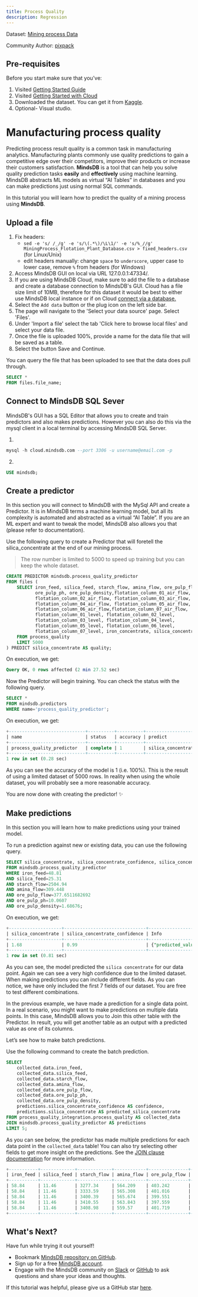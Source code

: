 ```yaml
---
title: Process Quality
description: Regression
---
```


Dataset:
[Mining process Data](https://www.kaggle.com/edumagalhaes/quality-prediction-in-a-mining-process)

Community Author: [pixpack](https://github.com/pixpack)

## Pre-requisites

Before you start make sure that you've:

1. Visited [Getting Started Guide](/info)
2. Visited [Getting Started with Cloud](/deployment/cloud)
3. Downloaded the dataset. You can get it from
   [Kaggle](https://www.kaggle.com/edumagalhaes/quality-prediction-in-a-mining-process).
4. Optional- Visual studio.

# Manufacturing process quality

Predicting process result quality is a common task in manufacturing analytics.
Manufacturing plants commonly use quality predictions to gain a competitive edge
over their competitors, improve their products or increase their customers
satisfaction. **MindsDB** is a tool that can help you solve quality prediction
tasks **easily** and **effectively** using machine learning. MindsDB abstracts
ML models as virtual “AI Tables” in databases and you can make predictions just
using normal SQL commands.

In this tutorial you will learn how to predict the quality of a mining process
using **MindsDB**.

## Upload a file

1. Fix headers:
   - `sed -e 's/ /_/g' -e 's/\(.*\)/\L\1/' -e 's/%_//g' MiningProcess_Flotation_Plant_Database.csv > fixed_headers.csv`
     (for Linux/Unix)
   - edit headers manually: change `space` to `underscore`, upper case to lower
     case, remove `%` from headers (for Windows)
2. Access MindsDB GUI on local via URL 127.0.0.1:47334/.
3. If you are using MindsDB Cloud, make sure to add the file to a database and
   create a database connection to MindsDB's GUI. Cloud has a file size limit of
   10MB, therefore for this dataset it would be best to either use MindsDB local
   instance or if on Cloud
   [connect via a database.](https://docs.mindsdb.com/sql/create/databases/)
4. Select the `Add data` button or the plug icon on the left side bar.
5. The page will navigate to the 'Select your data source' page. Select 'Files'.
6. Under 'Import a file' select the tab 'Click here to browse local files' and
   select your data file.
7. Once the file is uploaded 100%, provide a name for the data file that will be
   saved as a table.
8. Select the button Save and Continue.

You can query the file that has been uploaded to see that the data does pull
through.

```sql
SELECT *
FROM files.file_name;
```

## Connect to MindsDB SQL Sever

MindsDB's GUI has a SQL Editor that allows you to create and train predictors
and also makes predictions. However you can also do this via the mysql client in
a local terminal by accessing MindsDB SQL Server.

1.

```sql
mysql -h cloud.mindsdb.com --port 3306 -u username@email.com -p
```

2.

```sql
USE mindsdb;
```

## Create a predictor

In this section you will connect to MindsDB with the MySql API and create a
Predictor. It is in MindsDB terms a machine learning model, but all its
complexity is automated and abstracted as a virtual “AI Table”. If you are an ML
expert and want to tweak the model, MindsDB also allows you that (please refer
to documentation).

Use the following query to create a Predictor that will foretell the
silica_concentrate at the end of our mining process.

> The row number is limited to 5000 to speed up training but you can keep the
> whole dataset.

```sql
CREATE PREDICTOR mindsdb.process_quality_predictor
FROM files (
    SELECT iron_feed, silica_feed, starch_flow, amina_flow, ore_pulp_flow,
           ore_pulp_ph, ore_pulp_density,flotation_column_01_air_flow,
           flotation_column_02_air_flow, flotation_column_03_air_flow,
           flotation_column_04_air_flow, flotation_column_05_air_flow,
           flotation_column_06_air_flow,flotation_column_07_air_flow,
           flotation_column_01_level, flotation_column_02_level,
           flotation_column_03_level, flotation_column_04_level,
           flotation_column_05_level, flotation_column_06_level,
           flotation_column_07_level, iron_concentrate, silica_concentrate
    FROM process_quality
    LIMIT 5000
) PREDICT silica_concentrate AS quality;
```

On execution, we get:

```sql
Query OK, 0 rows affected (2 min 27.52 sec)
```

Now the Predictor will begin training. You can check the status with the
following query.

```sql
SELECT *
FROM mindsdb.predictors
WHERE name='process_quality_predictor';
```

On execution, we get:

```sql
+-----------------------------+----------+----------+--------------------+-------------------+------------------+
| name                        | status   | accuracy | predict            | select_data_query | training_options |
+-----------------------------+----------+----------+--------------------+-------------------+------------------+
| process_quality_predictor   | complete | 1        | silica_concentrate |                   |                  |
+-----------------------------+----------+----------+--------------------+-------------------+------------------+
1 row in set (0.28 sec)
```

As you can see the accuracy of the model is 1 (i.e. 100%). This is the result of
using a limited dataset of 5000 rows. In reality when using the whole dataset,
you will probably see a more reasonable accuracy.

You are now done with creating the predictor! ✨

## Make predictions

In this section you will learn how to make predictions using your trained model.

To run a prediction against new or existing data, you can use the following
query.

```sql
SELECT silica_concentrate, silica_concentrate_confidence, silica_concentrate_explain
FROM mindsdb.process_quality_predictor
WHERE iron_feed=48.81
AND silica_feed=25.31
AND starch_flow=2504.94
AND amina_flow=309.448
AND ore_pulp_flow=377.6511682692
AND ore_pulp_ph=10.0607
AND ore_pulp_density=1.68676;
```

On execution, we get:

```sql
+--------------------+-------------------------------+-------------------------------------------------------------------------------------------------------------------------------------------------+
| silica_concentrate | silica_concentrate_confidence | Info                                                                                                                                            |
+--------------------+-------------------------------+-------------------------------------------------------------------------------------------------------------------------------------------------+
| 1.68               | 0.99                          | {"predicted_value": "1.68", "confidence": 0.99, "confidence_lower_bound": null, "confidence_upper_bound": null, "anomaly": null, "truth": null} |
+--------------------+-------------------------------+-------------------------------------------------------------------------------------------------------------------------------------------------+
1 row in set (0.81 sec)
```

As you can see, the model predicted the `silica concentrate` for our data point.
Again we can see a very high confidence due to the limited dataset. When making
predictions you can include different fields. As you can notice, we have only
included the first 7 fields of our dataset. You are free to test different
combinations.

In the previous example, we have made a prediction for a single data point. In a
real scenario, you might want to make predictions on multiple data points. In
this case, MindsDB allows you to Join this other table with the Predictor. In
result, you will get another table as an output with a predicted value as one of
its columns.

Let’s see how to make batch predictions.

Use the following command to create the batch prediction.

```sql
SELECT
    collected_data.iron_feed,
    collected_data.silica_feed,
    collected_data.starch_flow,
    collected_data.amina_flow,
    collected_data.ore_pulp_flow,
    collected_data.ore_pulp_ph,
    collected_data.ore_pulp_density,
    predictions.silica_concentrate_confidence AS confidence,
    predictions.silica_concentrate AS predicted_silica_concentrate
FROM process_quality_integration.process_quality AS collected_data
JOIN mindsdb.process_quality_predictor AS predictions
LIMIT 5;
```

As you can see below, the predictor has made multiple predictions for each data
point in the `collected_data` table! You can also try selecting other fields to
get more insight on the predictions. See the
[JOIN clause documentation](https://docs.mindsdb.com/sql/api/join/) for more
information.

```sql
+-----------+-------------+-------------+------------+---------------+-------------+------------------+------------+------------------------------+
| iron_feed | silica_feed | starch_flow | amina_flow | ore_pulp_flow | ore_pulp_ph | ore_pulp_density | confidence | predicted_silica_concentrate |
+-----------+-------------+-------------+------------+---------------+-------------+------------------+------------+------------------------------+
| 58.84     | 11.46       | 3277.34     | 564.209    | 403.242       | 9.88472     | 1.76297          | 0.99       | 2.129567174379606            |
| 58.84     | 11.46       | 3333.59     | 565.308    | 401.016       | 9.88543     | 1.76331          | 0.99       | 2.129548423407259            |
| 58.84     | 11.46       | 3400.39     | 565.674    | 399.551       | 9.88613     | 1.76366          | 0.99       | 2.130100408285386            |
| 58.84     | 11.46       | 3410.55     | 563.843    | 397.559       | 9.88684     | 1.764            | 0.99       | 2.1298757513510136           |
| 58.84     | 11.46       | 3408.98     | 559.57     | 401.719       | 9.88755     | 1.76434          | 0.99       | 2.130438907683961            |
+-----------+-------------+-------------+------------+---------------+-------------+------------------+------------+------------------------------+
```

## What's Next?

Have fun while trying it out yourself!

- Bookmark [MindsDB repository on GitHub](https://github.com/mindsdb/mindsdb).
- Sign up for a free [MindsDB account](https://cloud.mindsdb.com/register).
- Engage with the MindsDB community on
  [Slack](https://mindsdb.com/joincommunity) or
  [GitHub](https://github.com/mindsdb/mindsdb/discussions) to ask questions and
  share your ideas and thoughts.

If this tutorial was helpful, please give us a GitHub star
[here](https://github.com/mindsdb/mindsdb).

